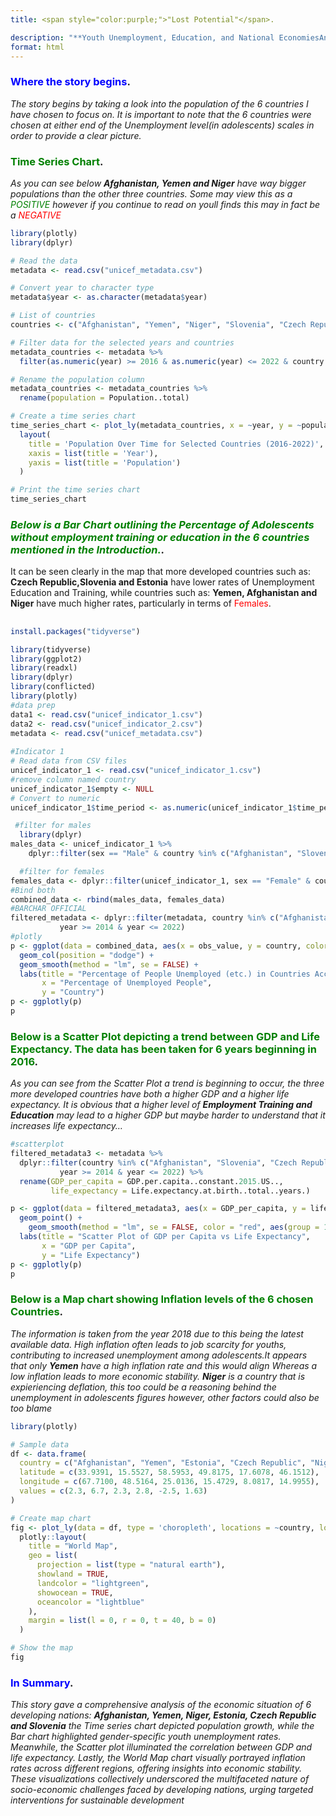 ```yaml
---
title: <span style="color:purple;">"Lost Potential"</span>.

description: "**Youth Unemployment, Education, and National EconomiesAnalyzing GDP, Inflation, and Population Trends in Afghanistan, Czech Republic, Estonia, Niger, Yemen and Slovenia**"
format: html
---
```


### <span style="color:blue;">**Where the story begins**</span>.
_The story begins by taking a look into the population of the 6 countries I have chosen to focus on. It is important to note that the 6 countries were chosen at either end of the Unemployment level(in adolescents) scales in order to provide a clear picture._

### <span style="color:Green;">Time Series Chart</span>.
_As you can see below **Afghanistan, Yemen and Niger** have way bigger populations than the other three countries. Some may view this as a <span style="color:green;">POSITIVE</span> however if you continue to read on youll finds this may in fact be a <span style="color:red;">NEGATIVE</span>_
```r
library(plotly)
library(dplyr)

# Read the data
metadata <- read.csv("unicef_metadata.csv")

# Convert year to character type
metadata$year <- as.character(metadata$year)

# List of countries
countries <- c("Afghanistan", "Yemen", "Niger", "Slovenia", "Czech Republic", "Estonia")

# Filter data for the selected years and countries
metadata_countries <- metadata %>%
  filter(as.numeric(year) >= 2016 & as.numeric(year) <= 2022 & country %in% countries)

# Rename the population column
metadata_countries <- metadata_countries %>%
  rename(population = Population..total)

# Create a time series chart
time_series_chart <- plot_ly(metadata_countries, x = ~year, y = ~population, color = ~country, type = 'scatter', mode = 'lines+markers') %>%
  layout(
    title = 'Population Over Time for Selected Countries (2016-2022)',
    xaxis = list(title = 'Year'),
    yaxis = list(title = 'Population')
  )

# Print the time series chart
time_series_chart

```

### <span style="color:green;">*Below is a Bar Chart outlining the Percentage of Adolescents without employment training or education in the 6 countries mentioned in the Introduction.</span>.*

It can be seen clearly in the map that more developed countries such as: 
**Czech Republic,Slovenia and Estonia** have lower rates of Unemployment Education and Training, while countries such as:
**Yemen, Afghanistan and Niger** have much higher rates, particularly in terms of <span style="color:red;">Females</span>.

##

```r

install.packages("tidyverse")

library(tidyverse)
library(ggplot2)
library(readxl)
library(dplyr)
library(conflicted)
library(plotly)
#data prep
data1 <- read.csv("unicef_indicator_1.csv")
data2 <- read.csv("unicef_indicator_2.csv")
metadata <- read.csv("unicef_metadata.csv")
  
#Indicator 1
# Read data from CSV files
unicef_indicator_1 <- read.csv("unicef_indicator_1.csv")
#remove column named country
unicef_indicator_1$empty <- NULL
# Convert to numeric
unicef_indicator_1$time_period <- as.numeric(unicef_indicator_1$time_period)

 #filter for males
  library(dplyr)
males_data <- unicef_indicator_1 %>%
    dplyr::filter(sex == "Male" & country %in% c("Afghanistan", "Slovenia", "Czech Republic", "Estonia", "Niger", "Slovenia", "Yemen"))

  #filter for females
females_data <- dplyr::filter(unicef_indicator_1, sex == "Female" & country %in% c("Afghanistan", "Slovenia", "Czech Republic", "Estonia", "Niger", "Slovenia", "Yemen"))
#Bind both
combined_data <- rbind(males_data, females_data)
#BARCHAR OFFICIAL
filtered_metadata <- dplyr::filter(metadata, country %in% c("Afghanistan", "Slovenia", "Czech Republic", "Estonia", "Niger", "Slovenia", "Yemen") & 
           year >= 2014 & year <= 2022)
#plotly
p <- ggplot(data = combined_data, aes(x = obs_value, y = country, color = sex)) +
  geom_col(position = "dodge") +
  geom_smooth(method = "lm", se = FALSE) +
  labs(title = "Percentage of People Unemployed (etc.) in Countries According to Sex",
       x = "Percentage of Unemployed People",
       y = "Country")
p <- ggplotly(p)
p
```
### <span style="color:green;"> Below is a **Scatter Plot** depicting a trend between GDP and Life Expectancy. The data has been taken for 6 years beginning in 2016</span>.
_As you can see from the Scatter Plot a trend is beginning to occur, the three more developed countries have both a higher GDP and a higher life expectancy. It is obvious that a higher level of **Employment Training and Education** may lead to a higher GDP but maybe harder to understand that it increases life expectancy..._ 
```r
#scatterplot
filtered_metadata3 <- metadata %>%
  dplyr::filter(country %in% c("Afghanistan", "Slovenia", "Czech Republic", "Estonia", "Niger", "Slovenia", "Yemen") & 
           year >= 2014 & year <= 2022) %>%
  rename(GDP_per_capita = GDP.per.capita..constant.2015.US..,
         life_expectancy = Life.expectancy.at.birth..total..years.)

p <- ggplot(data = filtered_metadata3, aes(x = GDP_per_capita, y = life_expectancy, color = country, text = paste("Year:", year))) +
  geom_point() +
    geom_smooth(method = "lm", se = FALSE, color = "red", aes(group = 1))+
  labs(title = "Scatter Plot of GDP per Capita vs Life Expectancy",
       x = "GDP per Capita",
       y = "Life Expectancy")
p <- ggplotly(p)
p
```
### <span style="color:green;">Below is a **Map chart** showing Inflation levels of the 6 chosen Countries</span>.

_The information is taken from the year 2018 due to this being the latest available data. High inflation often leads to job scarcity for youths, contributing to increased unemployment among adolescents.It appears that only **Yemen** have a high inflation rate and this would align Whereas a low inflation leads to more economic stability. **Niger** is a country that is expieriencing deflation, this too could be a reasoning behind the unemployment in adolescents figures however, other factors could also be too blame_ 
```r
library(plotly)

# Sample data
df <- data.frame(
  country = c("Afghanistan", "Yemen", "Estonia", "Czech Republic", "Niger", "Slovenia"),
  latitude = c(33.9391, 15.5527, 58.5953, 49.8175, 17.6078, 46.1512),
  longitude = c(67.7100, 48.5164, 25.0136, 15.4729, 8.0817, 14.9955),
  values = c(2.3, 6.7, 2.3, 2.8, -2.5, 1.63)
)

# Create map chart
fig <- plot_ly(data = df, type = 'choropleth', locations = ~country, locationmode = "country names", z = ~values, text = ~paste(country, "<br>Level of Inflation:", values), colorscale = 'Blues') %>%
  plotly::layout(
    title = "World Map",
    geo = list(
      projection = list(type = "natural earth"),
      showland = TRUE,
      landcolor = "lightgreen",
      showocean = TRUE,
      oceancolor = "lightblue"
    ),
    margin = list(l = 0, r = 0, t = 40, b = 0)
  )

# Show the map
fig
```
### <span style="color:blue;">**In Summary**</span>.

_This story gave a comprehensive analysis of the economic situation of 6 developing nations: **Afghanistan, Yemen, Niger, Estonia, Czech Republic and Slovenia** the Time series chart depicted population growth, while the Bar chart highlighted gender-specific youth unemployment rates. Meanwhile, the Scatter plot illuminated the correlation between GDP and life expectancy. Lastly, the World Map chart visually portrayed inflation rates across different regions, offering insights into economic stability. These visualizations collectively underscored the multifaceted nature of socio-economic challenges faced by developing nations, urging targeted interventions for sustainable development_
